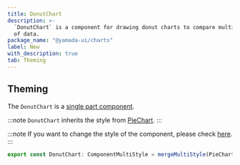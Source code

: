 ```yaml
---
title: DonutChart
description: >-
  `DonutChart` is a component for drawing donut charts to compare multiple sets
  of data.
package_name: "@yamada-ui/charts"
label: New
with_description: true
tab: Theming
---
```


## Theming

The `DonutChart` is a [single part component](/styled-system/theming/component-styles#single-part-components).

:::note
`DonutChart` inherits the style from [PieChart](/components/feedback/pie-chart).
:::

:::note
If you want to change the style of the component, please check [here](/styled-system/theming/customize-theme#changing-the-style-of-components).
:::

```ts
export const DonutChart: ComponentMultiStyle = mergeMultiStyle(PieChart)()
```
